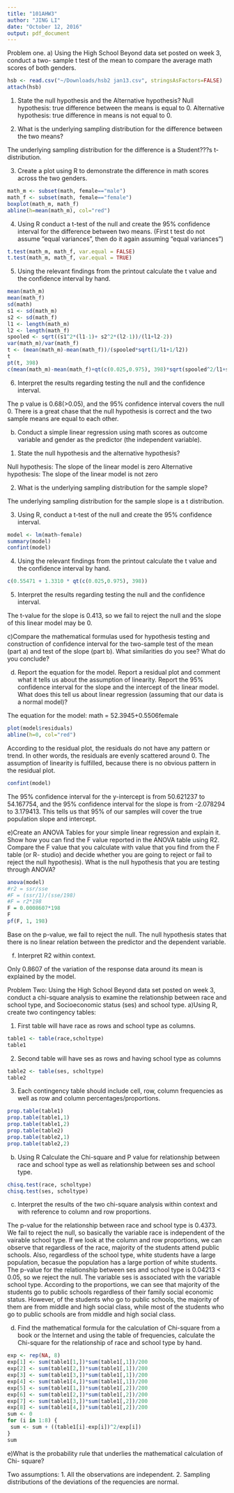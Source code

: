 ```yaml
---
title: "101AHW3"
author: "JING LI"
date: "October 12, 2016"
output: pdf_document
---
```


Problem one.
a) Using the High School Beyond data set posted on week 3, conduct a two- sample t test of the mean to compare the average math scores of both genders.
```r
hsb <- read.csv("~/Downloads/hsb2 jan13.csv", stringsAsFactors=FALSE)
attach(hsb)
```

1) State the null hypothesis and the Alternative hypothesis?
Null hypothesis: true difference between the means is equal to 0.
Alternative hypothesis: true difference in means is not equal to 0.

2) What is the underlying sampling distribution for the difference between
the two means?

The underlying sampling distribution for the difference is a Student???s t- distribution.

3) Create a plot using R to demonstrate the difference in math scores across
the two genders.

```r
math_m <- subset(math, female=="male")
math_f <- subset(math, female=="female")
boxplot(math_m, math_f)
abline(h=mean(math_m), col="red")
```

4) Using R conduct a t-test of the null and create the 95% confidence
interval for the difference between two means. (First t test do not assume
"equal variances", then do it again assuming "equal variances")

```r
t.test(math_m, math_f, var.equal = FALSE)
t.test(math_m, math_f, var.equal = TRUE)
```

5) Using the relevant findings from the printout calculate the t value and the
confidence interval by hand.

```r
mean(math_m)
mean(math_f)
sd(math)
s1 <- sd(math_m)
s2 <- sd(math_f)
l1 <- length(math_m)
l2 <- length(math_f)
spooled <- sqrt((s1^2*(l1-1)+ s2^2*(l2-1))/(l1+l2-2))
var(math_m)/var(math_f)
t <- (mean(math_m)-mean(math_f))/(spooled*sqrt(1/l1+1/l2))
t
pt(t, 398)
c(mean(math_m)-mean(math_f)+qt(c(0.025,0.975), 398)*sqrt(spooled^2/l1+spooled^2/l2))
```


6) Interpret the results regarding testing the null and the confidence interval.

The p value is 0.68(>0.05), and the 95% confidence interval covers the null 0. There is a great chase that the null hypothesis is correct and the two sample means are equal to each other.

b) Conduct a simple linear regression using math scores as outcome variable and gender as the predictor (the independent variable).

1) State the null hypothesis and the alternative hypothesis?

Null hypothesis: The slope of the linear model is zero
Alternative hypothesis: The slope of the linear model is not zero

2) What is the underlying sampling distribution for the sample slope?

The underlying sampling distribution for the sample slope is a t distribution.

3) Using R, conduct a t-test of the null and create the 95% confidence
interval.

```r
model <- lm(math~female)
summary(model)
confint(model)
```

4) Using the relevant findings from the printout calculate the t value and the confidence interval by hand.
```r
c(0.55471 + 1.3310 * qt(c(0.025,0.975), 398))
```

5) Interpret the results regarding testing the null and the confidence interval.

The t-value for the slope is 0.413, so we fail to reject the null and the slope of this linear model may be 0.

c)Compare the mathematical formulas used for hypothesis testing and construction of confidence interval for the two-sample test of the mean (part a) and test of the slope (part b). What similarities do you see? What do you conclude?



d) Report the equation for the model. Report a residual plot and comment what it tells us about the assumption of linearity. Report the 95% confidence interval for the slope and the intercept of the linear model. What does this tell us about linear regression (assuming that our data is a normal model)?

The equation for the model: math = 52.3945+0.5506female
```r
plot(model$residuals)
abline(h=0, col="red")
```
According to the residual plot, the residuals do not have any pattern or trend. In other words, the residuals are evenly scattered around 0. The assumption of linearity is fulfilled, because there is no obvious pattern in the residual plot.
```r
confint(model)
```

The 95% confidence interval for the y-intercept is from 50.621237 to 54.167754, and the 95% confidence interval for the slope is from -2.078294 to 3.179413.
This tells us that 95% of our samples will cover the true population slope and intercept.

e)Create an ANOVA Tables for your simple linear regression and explain it. Show how you can find the F value reported in the ANOVA table using R2. Compare the F value that you calculate with value that you find from the F table (or R- studio) and decide whether you are going to reject or fail to reject the null hypothesis). What is the null hypothesis that you are testing through ANOVA?

```r
anova(model)
#r2 = ssr/sse
#F = (ssr/1)/(sse/198)
#F = r2*198
F = 0.0008607*198
F
pf(F, 1, 198)
```
Base on the p-value, we fail to reject the null. The null hypothesis states that there is no linear relation between the predictor and the dependent variable.

f) Interpret R2 within context.

Only 0.8607 of the variation of the response data around its mean is explained by the model.

Problem Two: Using the High School Beyond data set posted on week 3, conduct a chi-square analysis to examine the relationship between race and school type, and Socioeconomic status (ses) and school type.
a)Using R, create two contingency tables:

1) First table will have race as rows and school type as columns.

```r
table1 <- table(race,scholtype)
table1
```

2) Second table will have ses as rows and having school type as columns

```r
table2 <- table(ses, scholtype)
table2
```

3) Each contingency table should include cell, row, column frequencies as
well as row and column percentages/proportions.

```r
prop.table(table1)
prop.table(table1,1)
prop.table(table1,2)
prop.table(table2)
prop.table(table2,1)
prop.table(table2,2)
```

b) Using R Calculate the Chi-square and P value for relationship between race and school type as well as relationship between ses and school type.

```r
chisq.test(race, scholtype)
chisq.test(ses, scholtype)
```

c) Interpret the results of the two chi-square analysis within context and with reference to column and row proportions.

The p-value for the relationship between race and school type is 0.4373. We fail to reject the null, so basically the variable race is independent of the vairable school type. If we look at the column and row proportions, we can observe that regardless of the race, majority of the students attend public schools. Also, regardless of the school type, white students have a large population, becasue the population has a large portion of white students.
The p-value for the relationship between ses and school type is 0.04213 < 0.05, so we reject the null. The variable ses is associated with the variable school type. According to the proportions, we can see that majority of the students go to public schools regardless of their family social economic status. However, of the students who go to public schools, the majority of them are from middle and high social class, while most of the students who go to public schools are from middle and high social class.

d) Find the mathematical formula for the calculation of Chi-square from a book or the Internet and using the table of frequencies, calculate the Chi-square for the relationship of race and school type by hand.

```r
exp <- rep(NA, 8) 
exp[1] <- sum(table1[1,])*sum(table1[,1])/200
exp[2] <- sum(table1[2,])*sum(table1[,1])/200
exp[3] <- sum(table1[3,])*sum(table1[,1])/200
exp[4] <- sum(table1[4,])*sum(table1[,1])/200
exp[5] <- sum(table1[1,])*sum(table1[,2])/200
exp[6] <- sum(table1[2,])*sum(table1[,2])/200
exp[7] <- sum(table1[3,])*sum(table1[,2])/200
exp[8] <- sum(table1[4,])*sum(table1[,2])/200
sum <- 0
for (i in 1:8) {
 sum <- sum + ((table1[i]-exp[i])^2/exp[i])
}
sum
```


e)What is the probability rule that underlies the mathematical calculation of Chi- square?

Two assumptions: 1. All the observations are independent. 2. Sampling distributions of the deviations of the requencies are normal.
